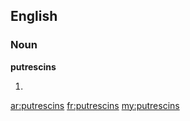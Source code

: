 ==English==

===Noun===
'''putrescins'''

# {{plural of|[[putrescin]]}}

[[ar:putrescins]]
[[fr:putrescins]]
[[my:putrescins]]